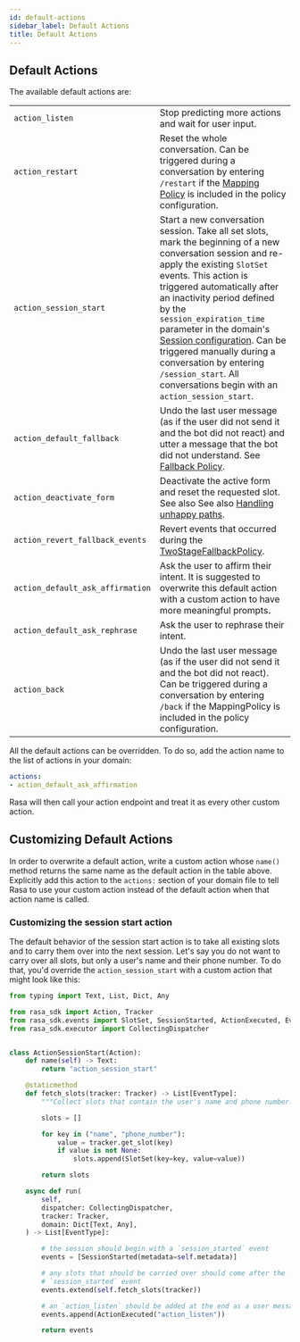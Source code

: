 ```yaml
---
id: default-actions
sidebar_label: Default Actions
title: Default Actions
---
```


<a aria-hidden="true" tabIndex="-1" className="anchor enhancedAnchor" id="default-actions"></a>

## Default Actions

The available default actions are:

|                                 |                                                                                                                                                                                                                                                                                                                                                                                                                                                                                          |
|---------------------------------|------------------------------------------------------------------------------------------------------------------------------------------------------------------------------------------------------------------------------------------------------------------------------------------------------------------------------------------------------------------------------------------------------------------------------------------------------------------------------------------|
|`action_listen`                  |Stop predicting more actions and wait for user input.                                                                                                                                                                                                                                                                                                                                                                                                                                     |
|`action_restart`                 |Reset the whole conversation. Can be triggered during a conversation by entering `/restart` if the [Mapping Policy](./policies.mdx#mapping-policy) is included in the policy configuration.                                                                                                                                                                                                                                                                                          |
|`action_session_start`           |Start a new conversation session. Take all set slots, mark the beginning of a new conversation session and re-apply the existing `SlotSet` events. This action is triggered automatically after an inactivity period defined by the `session_expiration_time` parameter in the domain's [Session configuration](./domain.mdx#session-config). Can be triggered manually during a conversation by entering `/session_start`. All conversations begin with an `action_session_start`. |
|`action_default_fallback`        |Undo the last user message (as if the user did not send it and the bot did not react) and utter a message that the bot did not understand. See [Fallback Policy](./policies.mdx#fallback-policy).                                                                                                                                                                                                                                                                                           |
|`action_deactivate_form`         |Deactivate the active form and reset the requested slot. See also See also [Handling unhappy paths](./forms.mdx#writing-stories--rules-for-unhappy-form-paths).                                                                                                                                                                                                                                                                                                                                                             |
|`action_revert_fallback_events`  |Revert events that occurred during the [TwoStageFallbackPolicy](./policies.mdx#two-stage-fallback-policy).                                                                                                                                                                                                                                                                                                                                                                    |
|`action_default_ask_affirmation` |Ask the user to affirm their intent. It is suggested to overwrite this default action with a custom action to have more meaningful prompts.                                                                                                                                                                                                                                                                                                                                               |
|`action_default_ask_rephrase`    |Ask the user to rephrase their intent.                                                                                                                                                                                                                                                                                                                                                                                                                                                    |
|`action_back`                    |Undo the last user message (as if the user did not send it and the bot did not react). Can be triggered during a conversation by entering `/back` if the MappingPolicy is included in the policy configuration.                                                                                                                                                                                                                                                                           |

All the default actions can be overridden. To do so, add the action name
to the list of actions in your domain:

```yaml
actions:
- action_default_ask_affirmation
```

Rasa will then call your action endpoint and treat it as every other
custom action.

## Customizing Default Actions

<a aria-hidden="true" tabIndex="-1" className="anchor enhancedAnchor" id="custom-session-start"></a>

In order to overwrite a default action, write a custom action whose `name()` method
returns the same name as the default action in the table above.
Explicitly add this action to the `actions:` section of your domain file to tell Rasa
to use your custom action instead of the default action when that action name is called.

### Customizing the session start action

The default behavior of the session start action is to take all existing slots and to
carry them over into the next session. Let's say you do not want to carry over all
slots, but only a user's name and their phone number. To do that, you'd override the
`action_session_start` with a custom action that might look like this:

```python
from typing import Text, List, Dict, Any

from rasa_sdk import Action, Tracker
from rasa_sdk.events import SlotSet, SessionStarted, ActionExecuted, EventType
from rasa_sdk.executor import CollectingDispatcher


class ActionSessionStart(Action):
    def name(self) -> Text:
        return "action_session_start"

    @staticmethod
    def fetch_slots(tracker: Tracker) -> List[EventType]:
        """Collect slots that contain the user's name and phone number."""

        slots = []

        for key in ("name", "phone_number"):
            value = tracker.get_slot(key)
            if value is not None:
                slots.append(SlotSet(key=key, value=value))

        return slots

    async def run(
        self,
        dispatcher: CollectingDispatcher,
        tracker: Tracker,
        domain: Dict[Text, Any],
    ) -> List[EventType]:

        # the session should begin with a `session_started` event
        events = [SessionStarted(metadata=self.metadata)]

        # any slots that should be carried over should come after the
        # `session_started` event
        events.extend(self.fetch_slots(tracker))

        # an `action_listen` should be added at the end as a user message follows
        events.append(ActionExecuted("action_listen"))

        return events
```
